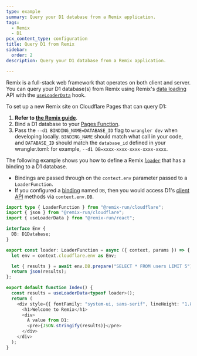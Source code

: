 ```yaml
---
type: example
summary: Query your D1 database from a Remix application.
tags:
  - Remix
  - D1
pcx_content_type: configuration
title: Query D1 from Remix
sidebar:
  order: 2
description: Query your D1 database from a Remix application.

---
```



Remix is a full-stack web framework that operates on both client and server. You can query your D1 database(s) from Remix using Remix's [data loading](https://remix.run/docs/en/main/guides/data-loading) API with the [`useLoaderData`](https://remix.run/docs/en/main/hooks/use-loader-data) hook.

To set up a new Remix site on Cloudflare Pages that can query D1:

1. **Refer to [the Remix guide](/pages/framework-guides/deploy-a-remix-site/)**.
2. Bind a D1 database to your [Pages Function](/pages/functions/bindings/#d1-databases).
3. Pass the `--d1 BINDING_NAME=DATABASE_ID` flag to `wrangler dev` when developing locally. `BINDING_NAME` should match what call in your code, and `DATABASE_ID` should match the `database_id` defined in your wrangler.toml: for example, `--d1 DB=xxxx-xxxx-xxxx-xxxx-xxxx`.

The following example shows you how to define a Remix [`loader`](https://remix.run/docs/en/main/route/loader) that has a binding to a D1 database.

* Bindings are passed through on the `context.env` parameter passed to a `LoaderFunction`.
* If you configured a [binding](/pages/functions/bindings/#d1-databases) named `DB`, then you would access D1's [client API](/d1/build-with-d1/d1-client-api/#query-statement-methods) methods via `context.env.DB`.

<Tabs> <TabItem label="ts">

```ts
import type { LoaderFunction } from "@remix-run/cloudflare";
import { json } from "@remix-run/cloudflare";
import { useLoaderData } from "@remix-run/react";

interface Env {
  DB: D1Database;
}

export const loader: LoaderFunction = async ({ context, params }) => {
  let env = context.cloudflare.env as Env;

  let { results } = await env.DB.prepare("SELECT * FROM users LIMIT 5").all();
  return json(results);
};

export default function Index() {
  const results = useLoaderData<typeof loader>();
  return (
    <div style={{ fontFamily: "system-ui, sans-serif", lineHeight: "1.8" }}>
      <h1>Welcome to Remix</h1>
      <div>
        A value from D1:
        <pre>{JSON.stringify(results)}</pre>
      </div>
    </div>
  );
}
```

</TabItem> </Tabs>

